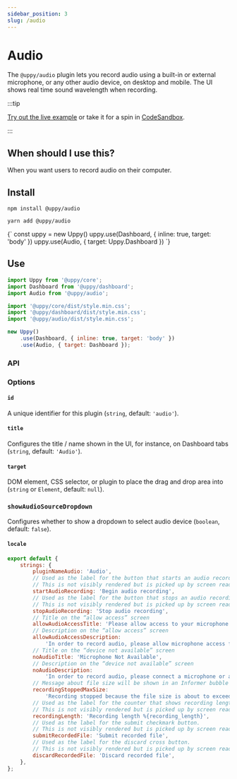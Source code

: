 ```yaml
---
sidebar_position: 3
slug: /audio
---
```




# Audio

The `@uppy/audio` plugin lets you record audio using a built-in or external
microphone, or any other audio device, on desktop and mobile. The UI shows real
time sound wavelength when recording.

:::tip

[Try out the live example](/examples) or take it for a spin in
[CodeSandbox](https://codesandbox.io/s/uppy-dashboard-xpxuhd).

:::

## When should I use this?

When you want users to record audio on their computer.

## Install

<Tabs>
  <TabItem value="npm" label="NPM" default>

```shell
npm install @uppy/audio
```

  </TabItem>

  <TabItem value="yarn" label="Yarn">

```shell
yarn add @uppy/audio
```

  </TabItem>

  <TabItem value="cdn" label="CDN">
    <UppyCdnExample>
      {`
        const uppy = new Uppy()
        uppy.use(Dashboard, { inline: true, target: 'body' })
        uppy.use(Audio, { target: Uppy.Dashboard })
      `}
    </UppyCdnExample>
  </TabItem>
</Tabs>

## Use

```js {3,7,11} showLineNumbers
import Uppy from '@uppy/core';
import Dashboard from '@uppy/dashboard';
import Audio from '@uppy/audio';

import '@uppy/core/dist/style.min.css';
import '@uppy/dashboard/dist/style.min.css';
import '@uppy/audio/dist/style.min.css';

new Uppy()
	.use(Dashboard, { inline: true, target: 'body' })
	.use(Audio, { target: Dashboard });
```

### API

### Options

#### `id`

A unique identifier for this plugin (`string`, default: `'audio'`).

#### `title`

Configures the title / name shown in the UI, for instance, on Dashboard tabs
(`string`, default: `'Audio'`).

#### `target`

DOM element, CSS selector, or plugin to place the drag and drop area into
(`string` or `Element`, default: `null`).

### `showAudioSourceDropdown`

Configures whether to show a dropdown to select audio device (`boolean`,
default: `false`).

#### `locale`

```js
export default {
	strings: {
		pluginNameAudio: 'Audio',
		// Used as the label for the button that starts an audio recording.
		// This is not visibly rendered but is picked up by screen readers.
		startAudioRecording: 'Begin audio recording',
		// Used as the label for the button that stops an audio recording.
		// This is not visibly rendered but is picked up by screen readers.
		stopAudioRecording: 'Stop audio recording',
		// Title on the “allow access” screen
		allowAudioAccessTitle: 'Please allow access to your microphone',
		// Description on the “allow access” screen
		allowAudioAccessDescription:
			'In order to record audio, please allow microphone access for this site.',
		// Title on the “device not available” screen
		noAudioTitle: 'Microphone Not Available',
		// Description on the “device not available” screen
		noAudioDescription:
			'In order to record audio, please connect a microphone or another audio input device',
		// Message about file size will be shown in an Informer bubble
		recordingStoppedMaxSize:
			'Recording stopped because the file size is about to exceed the limit',
		// Used as the label for the counter that shows recording length (`1:25`).
		// This is not visibly rendered but is picked up by screen readers.
		recordingLength: 'Recording length %{recording_length}',
		// Used as the label for the submit checkmark button.
		// This is not visibly rendered but is picked up by screen readers.
		submitRecordedFile: 'Submit recorded file',
		// Used as the label for the discard cross button.
		// This is not visibly rendered but is picked up by screen readers.
		discardRecordedFile: 'Discard recorded file',
	},
};
```
